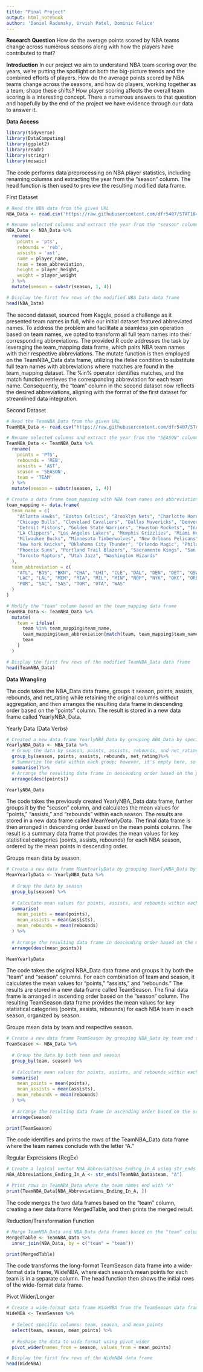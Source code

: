 ```yaml
---
title: "Final Project"
output: html_notebook
author: 'Daniel Radunsky, Urvish Patel, Dominic Felice'
---
```

**Research Question**
How do the average points scored by NBA teams change across numerous seasons along with how the players have contributed to that?

**Introduction**
In our project we aim to understand NBA team scoring over the years, we're putting the spotlight on both the big-picture trends and the combined efforts of players. How do the average points scored by NBA teams change across the seasons, and how do players, working together as a team, shape these shifts? How player scoring affects the overall team scoring is a interesting concept. There a numerous answers to that question and hopefully by the end of the project we have evidence through our data to answer it. 

**Data Access**

```r
library(tidyverse)
library(DataComputing)
library(ggplot2)
library(readr)
library(stringr)
library(mosaic)
```

The code performs data preprocessing on NBA player statistics, including renaming columns and extracting the year from the "season" column. The head function is then used to preview the resulting modified data frame.


First Dataset
```r
# Read the NBA data from the given URL
NBA_Data <- read.csv("https://raw.githubusercontent.com/dfr5407/STAT184/main/FinalProject/datasets/all_seasons.csv")

# Rename selected columns and extract the year from the "season" column
NBA_Data <- NBA_Data %>%
  rename(
    points = 'pts',
    rebounds = 'reb',
    assists = 'ast',
    name = player_name,
    team = team_abbreviation,
    height = player_height,
    weight = player_weight
  ) %>%
  mutate(season = substr(season, 1, 4))

# Display the first few rows of the modified NBA_Data data frame
head(NBA_Data)

```
The second dataset, sourced from Kaggle, posed a challenge as it presented team names in full, while our initial dataset featured abbreviated names. To address the problem and facilitate a seamless join operation based on team names, we opted to transform all full team names into their corresponding abbreviations. The provided R code addresses the task by leveraging the team_mapping data frame, which pairs NBA team names with their respective abbreviations. The mutate function is then employed on the TeamNBA_Data data frame, utilizing the ifelse condition to substitute full team names with abbreviations where matches are found in the team_mapping dataset. The %in% operator identifies matches, and the match function retrieves the corresponding abbreviation for each team name. Consequently, the "team" column in the second dataset now reflects the desired abbreviations, aligning with the format of the first dataset for streamlined data integration.

Second Dataset
```r
# Read the TeamNBA_Data from the given URL
TeamNBA_Data <- read.csv("https://raw.githubusercontent.com/dfr5407/STAT184/main/FinalProject/datasets/NBA_Team_Stats.csv")

# Rename selected columns and extract the year from the "SEASON" column
TeamNBA_Data <- TeamNBA_Data %>%
  rename(
    points = 'PTS',
    rebounds = 'REB',
    assists = 'AST',
    season = 'SEASON',
    team = 'TEAM'
  ) %>%
  mutate(season = substr(season, 1, 4))

# Create a data frame team_mapping with NBA team names and abbreviations
team_mapping <- data.frame(
  team_name = c(
    "Atlanta Hawks", "Boston Celtics", "Brooklyn Nets", "Charlotte Hornets", 
    "Chicago Bulls", "Cleveland Cavaliers", "Dallas Mavericks", "Denver Nuggets",
    "Detroit Pistons", "Golden State Warriors", "Houston Rockets", "Indiana Pacers",
    "LA Clippers", "Los Angeles Lakers", "Memphis Grizzlies", "Miami Heat",
    "Milwaukee Bucks", "Minnesota Timberwolves", "New Orleans Pelicans", 
    "New York Knicks", "Oklahoma City Thunder", "Orlando Magic", "Philadelphia 76ers",
    "Phoenix Suns", "Portland Trail Blazers", "Sacramento Kings", "San Antonio Spurs",
    "Toronto Raptors", "Utah Jazz", "Washington Wizards"
  ),
  team_abbreviation = c(
    "ATL", "BOS", "BKN", "CHA", "CHI", "CLE", "DAL", "DEN", "DET", "GSW", "HOU", "IND",
    "LAC", "LAL", "MEM", "MIA", "MIL", "MIN", "NOP", "NYK", "OKC", "ORL", "PHI", "PHX",
    "POR", "SAC", "SAS", "TOR", "UTA", "WAS"
  )
)

# Modify the "team" column based on the team_mapping data frame
TeamNBA_Data <- TeamNBA_Data %>%
  mutate(
    team = ifelse(
      team %in% team_mapping$team_name, 
      team_mapping$team_abbreviation[match(team, team_mapping$team_name)], 
      team
    )
  )

# Display the first few rows of the modified TeamNBA_Data data frame
head(TeamNBA_Data)
```

**Data Wrangling**

The code takes the NBA_Data data frame, groups it season, points, assists, rebounds, and net_rating while retaining the original columns without aggregation, and then arranges the resulting data frame in descending order based on the "points" column. The result is stored in a new data frame called YearlyNBA_Data.


Yearly Data (Data Verbs)
```r
# Created a new data frame YearlyNBA_Data by grouping NBA_Data by specific columns
YearlyNBA_Data <- NBA_Data %>%
  # Group the data by season, points, assists, rebounds, and net_rating
  group_by(season, points, assists, rebounds, net_rating)%>%
  # Summarize the data within each group; however, it's empty here, so it retains the original  columns
  summarise()%>%
  # Arrange the resulting data frame in descending order based on the points column
  arrange(desc(points))

YearlyNBA_Data
```
The code takes the previously created YearlyNBA_Data data frame, further groups it by the "season" column, and calculates the mean values for "points," "assists," and "rebounds" within each season. The results are stored in a new data frame called MeanYearlyData. The final data frame is then arranged in descending order based on the mean points column. The result is a summary data frame that provides the mean values for key statistical categories (points, assists, rebounds) for each NBA season, ordered by the mean points in descending order.


Groups mean data by season.
```r
# Create a new data frame MeanYearlyData by grouping YearlyNBA_Data by season
MeanYearlyData <- YearlyNBA_Data %>%
  
  # Group the data by season
  group_by(season) %>%
  
  # Calculate mean values for points, assists, and rebounds within each season
  summarise(
    mean_points = mean(points),
    mean_assists = mean(assists),
    mean_rebounds = mean(rebounds)
  ) %>%
  
  # Arrange the resulting data frame in descending order based on the mean points column
  arrange(desc(mean_points))

MeanYearlyData
```
The code takes the original NBA_Data data frame and groups it by both the "team" and "season" columns. For each combination of team and season, it calculates the mean values for "points," "assists," and "rebounds." The results are stored in a new data frame called TeamSeason. The final data frame is arranged in ascending order based on the "season" column. The resulting TeamSeason data frame provides the mean values for key statistical categories (points, assists, rebounds) for each NBA team in each season, organized by season.


Groups mean data by team and respective season.
```r
# Create a new data frame TeamSeason by grouping NBA_Data by team and season
TeamSeason <- NBA_Data %>%
  
  # Group the data by both team and season
  group_by(team, season) %>%
  
  # Calculate mean values for points, assists, and rebounds within each team and season
  summarise(
    mean_points = mean(points),
    mean_assists = mean(assists),
    mean_rebounds = mean(rebounds)
  ) %>%
  
  # Arrange the resulting data frame in ascending order based on the season column
  arrange(season)

print(TeamSeason)

```
The code identifies and prints the rows of the TeamNBA_Data data frame where the team names conclude with the letter "A."

Regular Expressions (RegEx) 
```r
# Create a logical vector NBA_Abbreviations_Ending_In_A using str_ends
NBA_Abbreviations_Ending_In_A <- str_ends(TeamNBA_Data$team, "A")

# Print rows in TeamNBA_Data where the team names end with "A"
print(TeamNBA_Data[NBA_Abbreviations_Ending_In_A, ])

```
The code merges the two data frames based on the "team" column, creating a new data frame MergedTable, and then prints the merged result.

Reduction/Transformation Function
```r
# Merge TeamNBA_Data and NBA_Data data frames based on the "team" column
MergedTable <- TeamNBA_Data %>%
  inner_join(NBA_Data, by = c("team" = "team"))

print(MergedTable)

```
The code transforms the long-format TeamSeason data frame into a wide-format data frame, WideNBA, where each season's mean points for each team is in a separate column. The head function then shows the initial rows of the wide-format data frame.


Pivot Wider/Longer
```r
# Create a wide-format data frame WideNBA from the TeamSeason data frame
WideNBA <- TeamSeason %>%
  
  # Select specific columns: team, season, and mean_points
  select(team, season, mean_points) %>%
  
  # Reshape the data to wide format using pivot_wider
  pivot_wider(names_from = season, values_from = mean_points)

# Display the first few rows of the WideNBA data frame
head(WideNBA)
  
  
```